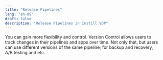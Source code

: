 ```yaml
---
title: "Release Pipelines"
lang: "en-US"
draft: false
description: "Release Pipelines in Instill VDP"
---
```


You can gain more flexibility and control.
Version Control allows users to track changes in their pipelines and apps over time.
Not only that, but users can use different versions of the same pipeline; for backup and recovery, A/B testing and etc.

<ZoomableImg
  src="https://github-production-user-asset-6210df.s3.amazonaws.com/141675602/271822044-67028e1f-8d12-45eb-92f4-784bd2585ffe.jpeg"
  alt="Easily share your pipelines to showcase your work"
  width="600px"
/>
